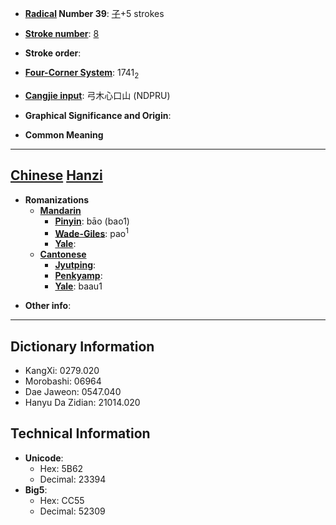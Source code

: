 * '''[[Wiktionary:Chinese radical index| Radical]] Number 39''': [[Wiktionary:Chinese radical index 子|子]]+5 strokes

* '''[[Wiktionary:Chinese total strokes index|Stroke number]]''': [[Wiktionary:Chinese total strokes index 8|8]]

* '''Stroke order''': 

* '''[[Wiktionary:Chinese four corner index|Four-Corner System]]''': 1741<sub>2</sub>

* '''[[Wiktionary:Chinese Cangjie index|Cangjie input]]''': 弓木心口山 (NDPRU)

* '''Graphical Significance and Origin''': 

* '''Common Meaning'''

----

== [[Chinese]] [[Hanzi]] ==

* '''Romanizations'''
** '''[[Mandarin]]'''
*** '''[[Pinyin]]''': bāo (bao1)
*** '''[[Wade-Giles]]''': pao<sup>1</sup>
*** '''[[Yale]]''': 
** '''[[Cantonese]]'''
*** '''[[Jyutping]]''':
*** '''[[Penkyamp]]''': 
*** '''[[Yale]]''': baau1

* '''Other info''': 

----

== Dictionary Information ==

* KangXi: 0279.020
* Morobashi: 06964
* Dae Jaweon: 0547.040
* Hanyu Da Zidian: 21014.020

== Technical Information ==

* '''Unicode''':
** Hex: 5B62
** Decimal: 23394
* '''Big5''':
** Hex: CC55
** Decimal: 52309